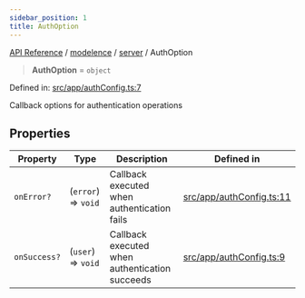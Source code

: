 ```yaml
---
sidebar_position: 1
title: AuthOption
---
```


[API Reference](/api-reference/modelence/server/type-aliases/../../../index) / [modelence](/api-reference/modelence/server/type-aliases/../../index) / [server](/api-reference/modelence/server/type-aliases/../index) / AuthOption

> **AuthOption** = `object`

Defined in: [src/app/authConfig.ts:7](https://github.com/modelence/modelence/blob/3f1fd635e8381fab6218a1a4e54da43042986b70/packages/modelence/src/app/authConfig.ts#L7)

Callback options for authentication operations

## Properties

| Property | Type | Description | Defined in |
| ------ | ------ | ------ | ------ |
| <a id="onerror"></a> `onError?` | (`error`) => `void` | Callback executed when authentication fails | [src/app/authConfig.ts:11](https://github.com/modelence/modelence/blob/3f1fd635e8381fab6218a1a4e54da43042986b70/packages/modelence/src/app/authConfig.ts#L11) |
| <a id="onsuccess"></a> `onSuccess?` | (`user`) => `void` | Callback executed when authentication succeeds | [src/app/authConfig.ts:9](https://github.com/modelence/modelence/blob/3f1fd635e8381fab6218a1a4e54da43042986b70/packages/modelence/src/app/authConfig.ts#L9) |
